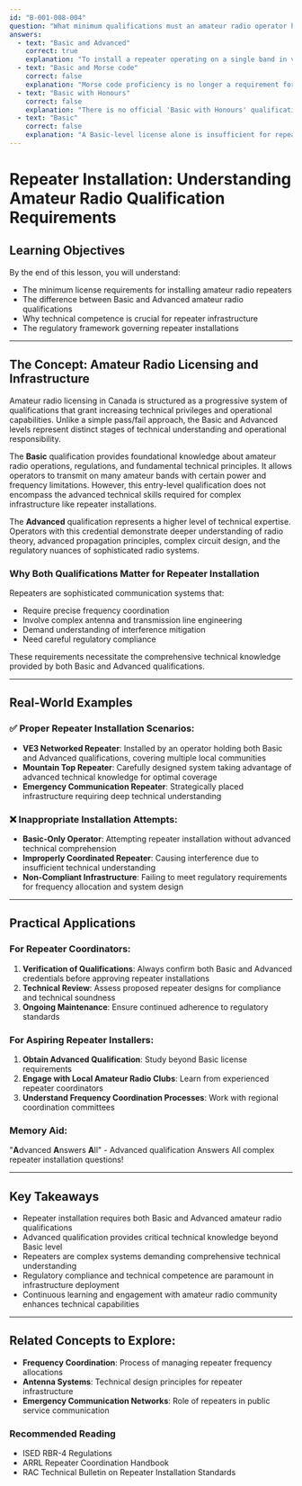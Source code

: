 ```yaml
---
id: "B-001-008-004"
question: "What minimum qualifications must an amateur radio operator hold to install a repeater operating on a single band in a voice mode?"
answers:
  - text: "Basic and Advanced"
    correct: true
    explanation: "To install a repeater operating on a single band in voice mode, an amateur radio operator must hold both Basic and Advanced qualifications. The Advanced qualification grants broader privileges and technical permissions that enable complex infrastructure installations like repeaters. This requirement ensures that repeater installers have comprehensive understanding of radio theory, regulations, and technical competencies needed to design, implement, and maintain critical amateur radio communication infrastructure."
  - text: "Basic and Morse code"
    correct: false
    explanation: "Morse code proficiency is no longer a requirement for amateur radio licensing in Canada. While historically important, it does not constitute a qualification level for repeater installation. The actual requirements involve holding Basic and Advanced level licenses, which demonstrate technical competence in radio operations and system design."
  - text: "Basic with Honours"
    correct: false
    explanation: "There is no official 'Basic with Honours' qualification in the Canadian amateur radio licensing system. The standard progression involves Basic and Advanced qualification levels. While demonstrating excellence is commendable, this is not a recognized license category for repeater installation permissions."
  - text: "Basic"
    correct: false
    explanation: "A Basic-level license alone is insufficient for repeater installation. The Advanced qualification provides additional technical privileges and knowledge required to design, implement, and maintain complex radio infrastructure like repeaters. Basic licensees have more limited operational permissions."
---
```


# Repeater Installation: Understanding Amateur Radio Qualification Requirements

## Learning Objectives
By the end of this lesson, you will understand:
- The minimum license requirements for installing amateur radio repeaters
- The difference between Basic and Advanced amateur radio qualifications
- Why technical competence is crucial for repeater infrastructure
- The regulatory framework governing repeater installations

---

## The Concept: Amateur Radio Licensing and Infrastructure

Amateur radio licensing in Canada is structured as a progressive system of qualifications that grant increasing technical privileges and operational capabilities. Unlike a simple pass/fail approach, the Basic and Advanced levels represent distinct stages of technical understanding and operational responsibility.

The **Basic** qualification provides foundational knowledge about amateur radio operations, regulations, and fundamental technical principles. It allows operators to transmit on many amateur bands with certain power and frequency limitations. However, this entry-level qualification does not encompass the advanced technical skills required for complex infrastructure like repeater installations.

The **Advanced** qualification represents a higher level of technical expertise. Operators with this credential demonstrate deeper understanding of radio theory, advanced propagation principles, complex circuit design, and the regulatory nuances of sophisticated radio systems.

### Why Both Qualifications Matter for Repeater Installation

Repeaters are sophisticated communication systems that:
- Require precise frequency coordination
- Involve complex antenna and transmission line engineering
- Demand understanding of interference mitigation
- Need careful regulatory compliance

These requirements necessitate the comprehensive technical knowledge provided by both Basic and Advanced qualifications.

---

## Real-World Examples

### ✅ Proper Repeater Installation Scenarios:
- **VE3 Networked Repeater**: Installed by an operator holding both Basic and Advanced qualifications, covering multiple local communities
- **Mountain Top Repeater**: Carefully designed system taking advantage of advanced technical knowledge for optimal coverage
- **Emergency Communication Repeater**: Strategically placed infrastructure requiring deep technical understanding

### ❌ Inappropriate Installation Attempts:
- **Basic-Only Operator**: Attempting repeater installation without advanced technical comprehension
- **Improperly Coordinated Repeater**: Causing interference due to insufficient technical understanding
- **Non-Compliant Infrastructure**: Failing to meet regulatory requirements for frequency allocation and system design

---

## Practical Applications

### For Repeater Coordinators:
1. **Verification of Qualifications**: Always confirm both Basic and Advanced credentials before approving repeater installations
2. **Technical Review**: Assess proposed repeater designs for compliance and technical soundness
3. **Ongoing Maintenance**: Ensure continued adherence to regulatory standards

### For Aspiring Repeater Installers:
1. **Obtain Advanced Qualification**: Study beyond Basic license requirements
2. **Engage with Local Amateur Radio Clubs**: Learn from experienced repeater coordinators
3. **Understand Frequency Coordination Processes**: Work with regional coordination committees

### Memory Aid:
"**A**dvanced **A**nswers **A**ll" - Advanced qualification Answers All complex repeater installation questions!

---

## Key Takeaways

- Repeater installation requires both Basic and Advanced amateur radio qualifications
- Advanced qualification provides critical technical knowledge beyond Basic level
- Repeaters are complex systems demanding comprehensive technical understanding
- Regulatory compliance and technical competence are paramount in infrastructure deployment
- Continuous learning and engagement with amateur radio community enhances technical capabilities

---

## Related Concepts to Explore:
- **Frequency Coordination**: Process of managing repeater frequency allocations
- **Antenna Systems**: Technical design principles for repeater infrastructure
- **Emergency Communication Networks**: Role of repeaters in public service communication

### Recommended Reading
- ISED RBR-4 Regulations
- ARRL Repeater Coordination Handbook
- RAC Technical Bulletin on Repeater Installation Standards
